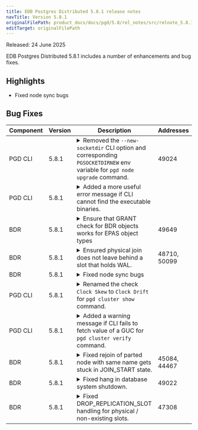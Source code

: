 ```yaml
---
title: EDB Postgres Distributed 5.8.1 release notes
navTitle: Version 5.8.1
originalFilePath: product_docs/docs/pgd/5.8/rel_notes/src/relnote_5.8.1.yml
editTarget: originalFilePath
---
```


Released: 24 June 2025

EDB Postgres Distributed 5.8.1 includes a number of enhancements and bug fixes.

## Highlights

- Fixed node sync bugs

## Bug Fixes

<table class="table w-100"><thead><tr><th>Component</th><th>Version</th><th>Description</th><th width="10%">Addresses</th></tr></thead><tbody>
<tr><td>PGD CLI</td><td>5.8.1</td><td><details><summary>Removed the <code>--new-socketdir</code> CLI option and corresponding <code>PGSOCKETDIRNEW</code> env variable for <code>pgd node upgrade</code> command.</summary><hr/><p>The <code>--new-socketdir</code> CLI option and corresponding <code>PGSOCKETDIRNEW</code> env variable was introduced to address a scenario where the old and new socket dirs are different.
This fix addresses the issue by fetching the value of new socket dirs from the initialized new server.</p>
</details></td><td>49024</td></tr>
<tr><td>PGD CLI</td><td>5.8.1</td><td><details><summary>Added a more useful error message if CLI cannot find the executable binaries.</summary><hr/><p>This fixes the command crash if the CLI cannot find the binaries like <code>postgres</code>, <code>pg_ctl</code> on the expected path.
By default it searches the binaries at the path of the <code>pgd</code> binary itself.</p>
</details></td><td></td></tr>
<tr><td>BDR</td><td>5.8.1</td><td><details><summary>Ensure that GRANT check for BDR objects works for EPAS object types</summary><hr/><p>The mechanism for determining whether user can be granted permissions
on BDR extension objects was failing for EPAS-specific objects.
This is a regression from PGD release 5.7.0 and is now fixed.</p>
</details></td><td>49649</td></tr>
<tr><td>BDR</td><td>5.8.1</td><td><details><summary>Ensured physical join does not leave behind a slot that holds WAL.</summary><hr/><p>Physical join using bdr_init_physical resulted in creation of an extra slot
after the physical join is over, and can result in holding up WAL. This is a
regression from BDR release 5.7.0. This is now fixed.</p>
</details></td><td>48710, 50099</td></tr>
<tr><td>BDR</td><td>5.8.1</td><td><details><summary>Fixed node sync bugs</summary><hr/><p>This release has fixed several issues related to node synchronization in BDR.
The node sync process now properly cleans up slots and subscriptions when any of the source, target, or origin parts are involved.
Additionally, the node part operation has been fixed to prevent hanging during node sync operations.
Subscriber-only nodes will also now be correctly synced.</p>
</details></td><td></td></tr>
<tr><td>PGD CLI</td><td>5.8.1</td><td><details><summary>Renamed the check <code>Clock Skew</code> to <code>Clock Drift</code> for <code>pgd cluster show</code> command.</summary><hr/><p>The check is renamed to be consistent with the terminology used at other places in PGD.</p>
</details></td><td></td></tr>
<tr><td>PGD CLI</td><td>5.8.1</td><td><details><summary>Added a warning message if CLI fails to fetch value of a GUC for <code>pgd cluster verify</code> command.</summary><hr/><p>This fixed the command crash issue if CLI cannot fetch value of a GUC for some reason.</p>
</details></td><td></td></tr>
<tr><td>BDR</td><td>5.8.1</td><td><details><summary>Fixed rejoin of parted node with same name gets stuck in JOIN_START state.</summary><hr/><p>Rejoin of parted node with same name gets stuck in JOIN_START state. This problem was fixed.</p>
</details></td><td>45084, 44467</td></tr>
<tr><td>BDR</td><td>5.8.1</td><td><details><summary>Fixed hang in database system shutdown.</summary><hr/><p>Fixed non-transactional WAL message acknowledgment by downstream that could cause a WAL sender to never exit during fast database system shutdown.</p>
</details></td><td>49022</td></tr>
<tr><td>BDR</td><td>5.8.1</td><td><details><summary>Fixed DROP_REPLICATION_SLOT handling for physical / non-existing slots.</summary><hr/><p>DROP_REPLICATION_SLOT command for physical / non-existing slots was failing with an ERROR.</p>
</details></td><td>47308</td></tr>
</tbody></table>


